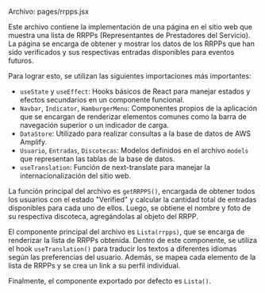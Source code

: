

Archivo: pages/rrpps.jsx

Este archivo contiene la implementación de una página en el sitio web que muestra una lista de RRPPs (Representantes de Prestadores del Servicio). La página se encarga de obtener y mostrar los datos de los RRPPs que han sido verificados y sus respectivas entradas disponibles para eventos futuros.

Para lograr esto, se utilizan las siguientes importaciones más importantes:

- `useState` y `useEffect`: Hooks básicos de React para manejar estados y efectos secundarios en un componente funcional.
- `Navbar`, `Indicator`, `HamburgerMenu`: Componentes propios de la aplicación que se encargan de renderizar elementos comunes como la barra de navegación superior o un indicador de carga.
- `DataStore`: Utilizado para realizar consultas a la base de datos de AWS Amplify.
- `Usuario`, `Entradas`, `Discotecas`: Modelos definidos en el archivo `models` que representan las tablas de la base de datos.
- `useTranslation`: Función de next-translate para manejar la internacionalización del sitio web.

La función principal del archivo es `getRRPPS()`, encargada de obtener todos los usuarios con el estado "Verified" y calcular la cantidad total de entradas disponibles para cada uno de ellos. Luego, se obtiene el nombre y foto de su respectiva discoteca, agregándolas al objeto del RRPP.

El componente principal del archivo es `Lista(rrpps)`, que se encarga de renderizar la lista de RRPPs obtenida. Dentro de este componente, se utiliza el hook `useTranslation()` para traducir los textos a diferentes idiomas según las preferencias del usuario. Además, se mapea cada elemento de la lista de RRPPs y se crea un link a su perfil individual.

Finalmente, el componente exportado por defecto es `Lista()`.